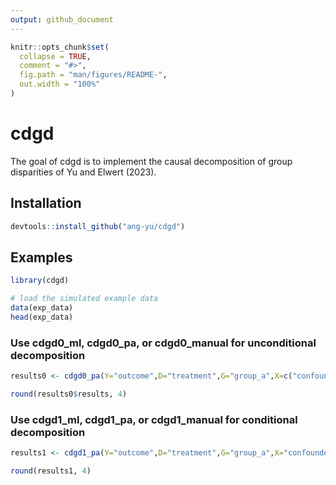 ```yaml
---
output: github_document
---
```


```r
knitr::opts_chunk$set(
  collapse = TRUE,
  comment = "#>",
  fig.path = "man/figures/README-",
  out.width = "100%"
)
```

# cdgd

<!-- badges: start -->
<!-- badges: end -->

The goal of cdgd is to implement the causal decomposition of group disparities of Yu and Elwert (2023).

## Installation

``` r
devtools::install_github("ang-yu/cdgd")
```

## Examples 
  
```r
library(cdgd)  

# load the simulated example data
data(exp_data)
head(exp_data)
```

### Use cdgd0_ml, cdgd0_pa, or cdgd0_manual for unconditional decomposition

```r
results0 <- cdgd0_pa(Y="outcome",D="treatment",G="group_a",X=c("confounder","Q"),data=exp_data,alpha=0.05)

round(results0$results, 4)
```

### Use cdgd1_ml, cdgd1_pa, or cdgd1_manual for conditional decomposition 

```r
results1 <- cdgd1_pa(Y="outcome",D="treatment",G="group_a",X="confounder",Q="Q",data=exp_data,alpha=0.05)

round(results1, 4)
```
